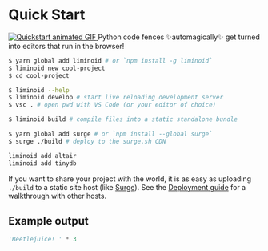 

# Quick Start

<a href="/images/quickstart.mp4">
  <Image src="/images/quickstart.gif" alt="Quickstart animated GIF" />
</a>

<Box variant="danger">
  Python code fences ✨automagically✨ get turned into editors that run in the
  browser!
</Box>

```sh
$ yarn global add liminoid # or `npm install -g liminoid`
$ liminoid new cool-project
$ cd cool-project

$ liminoid --help
$ liminoid develop # start live reloading development server
$ vsc . # open pwd with VS Code (or your editor of choice)

$ liminoid build # compile files into a static standalone bundle

$ yarn global add surge # or `npm install --global surge`
$ surge ./build # deploy to the surge.sh CDN
```

```sh
liminoid add altair
liminoid add tinydb
```

<Box variant="info">

If you want to share your project with the world, it is as easy as uploading
`./build` to a static site host (like [Surge](https://surge.sh/)). See the [Deployment guide](/guides/deployment) for a walkthrough with other hosts.

</Box>

## Example output

```python console=false; onResult=(res) => alert('You can pass results to a Javscript callback: ' + res);
'Beetlejuice! ' * 3
```

<!--

## Next steps

- Try the online [Liminoid editor](https://try.liminoid.io)

- Read the [slow start](/guides/slow-start/)
    - Check out the guides for:
    - [Jupyter](/guides/jupyter/)
    - [Observable](/guides/observable/)
- Say hello in the [chatroom](https://discord.gg/6FdvJka) or [@liminoid_io](https://twitter.com/liminoid_io)

-->
